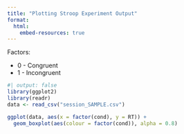 ```yaml
---
title: "Plotting Stroop Experiment Output"
format: 
  html:
    embed-resources: true
---
```


Factors:  

- 0 \- Congruent
- 1 \- Incongruent

```r
#| output: false
library(ggplot2)
library(readr)
data <- read_csv("session_SAMPLE.csv")
```

```r
ggplot(data, aes(x = factor(cond), y = RT)) +
  geom_boxplot(aes(colour = factor(cond)), alpha = 0.8)
```